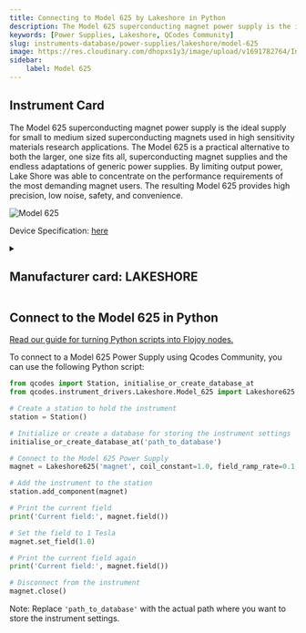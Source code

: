 ```yaml
---
title: Connecting to Model 625 by Lakeshore in Python
description: The Model 625 superconducting magnet power supply is the ideal supply for small to medium sized superconducting magnets used in high sensitivity materials research applications. The Model 625 is a practical alternative to both the larger, one size fits all, superconducting magnet supplies and the endless adaptations of generic power supplies. By limiting output power, Lake Shore was able to concentrate on the performance requirements of the most demanding magnet users. The resulting Model 625 provides high precision, low noise, safety, and convenience.
keywords: [Power Supplies, Lakeshore, QCodes Community] 
slug: instruments-database/power-supplies/lakeshore/model-625 
image: https://res.cloudinary.com/dhopxs1y3/image/upload/v1691782764/Instruments/Power%20Supplies/Model-625/Model-625.png
sidebar:
    label: Model 625 
---
```



## Instrument Card

The Model 625 superconducting magnet power supply is the ideal supply for small to medium sized superconducting magnets used in high sensitivity materials research applications. The Model 625 is a practical alternative to both the larger, one size fits all, superconducting magnet supplies and the endless adaptations of generic power supplies. By limiting output power, Lake Shore was able to concentrate on the performance requirements of the most demanding magnet users. The resulting Model 625 provides high precision, low noise, safety, and convenience.

![Model 625](https://res.cloudinary.com/dhopxs1y3/image/upload/v1691782764/Instruments/Power%20Supplies/Model-625/Model-625.png)

Device Specification: [here](https://www.lakeshore.com/docs/default-source/product-downloads/catalog/lstc_625_l.pdf?sfvrsn=35bdc355_1)

<details style={{ marginTop: "15px"}}>
<summary><h2 style={{display:'inline'}}>Manufacturer card: LAKESHORE</h2></summary>

![LAKESHORE](https://res.cloudinary.com/dhopxs1y3/image/upload/v1692813206/Instruments/Vendor%20Logos/Lakeshore_Cryotronics.png)

Supporting advanced scientific research, Lake Shore is a leading global innovator in measurement and control solutions.

- Headquarters: Westerville, Ohio, USA
- Yearly Revenue (millions, USD): 21.4
- Vendor Website: [here](https://www.lakeshore.com/home)

</details>


<FeaturedInstrumentVideo category="POWER_SUPPLIES" />

## Connect to the Model 625 in Python

[Read our guide for turning Python scripts into Flojoy nodes.](https://docs.flojoy.ai/contribution/blocks/custom-flojoy-block/)



<Tabs>
<TabItem value="Flojoy" label="Flojoy" className="flojoy-instrument-tabs">

<SectionsCard category="POWER_SUPPLIES" manufacturer="Lakeshore"></SectionsCard>

</TabItem>
<TabItem value="QCodes Community" label="QCodes Community">

To connect to a Model 625 Power Supply using Qcodes Community, you can use the following Python script:

```python
from qcodes import Station, initialise_or_create_database_at
from qcodes.instrument_drivers.Lakeshore.Model_625 import Lakeshore625

# Create a station to hold the instrument
station = Station()

# Initialize or create a database for storing the instrument settings
initialise_or_create_database_at('path_to_database')

# Connect to the Model 625 Power Supply
magnet = Lakeshore625('magnet', coil_constant=1.0, field_ramp_rate=0.1, address='GPIB0::1::INSTR')

# Add the instrument to the station
station.add_component(magnet)

# Print the current field
print('Current field:', magnet.field())

# Set the field to 1 Tesla
magnet.set_field(1.0)

# Print the current field again
print('Current field:', magnet.field())

# Disconnect from the instrument
magnet.close()
```

Note: Replace `'path_to_database'` with the actual path where you want to store the instrument settings.

</TabItem>
</Tabs>